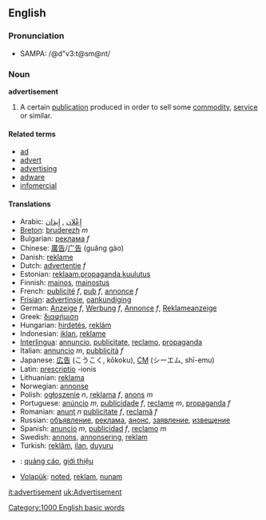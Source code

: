 ==English==
===Pronunciation===
*SAMPA: /@d"v3:t@sm@nt/

===Noun===
'''advertisement'''

#A certain [[publication]] produced in order to sell some [[commodity]], [[service]] or similar.

====Related terms====
*[[ad]]
*[[advert]]
*[[advertising]]
*[[adware]]
*[[infomercial]]

====Translations====
*Arabic: [[إِعْلان]] , [[إِيذان]]
*[[Breton]]: [[bruderezh]] ''m''
*Bulgarian: [[реклама]] ''f''
*Chinese: [[廣告]]/[[广告]] (guǎng gào)
*Danish: [[reklame]]
*Dutch: [[advertentie]] ''f''
*Estonian: [[reklaam]],[[propaganda]],[[kuulutus]]
*Finnish: [[mainos]], [[mainostus]]
*French: [[publicité]] ''f'', [[pub]] ''f'', [[annonce]] ''f''
*[[Frisian]]: [[advertinsje]], [[oankundiging]]
*German: [[Anzeige]] ''f'', [[Werbung]] ''f'', [[Annonce]] ''f'', [[Reklameanzeige]]
*Greek: [[διαφήμιση]]
*Hungarian: [[hirdetés]], [[reklám]]
*Indonesian: [[iklan]], [[reklame]]
*[[Interlingua]]: [[annuncio]], [[publicitate]], [[reclamo]], [[propaganda]]
*Italian: [[annuncio]] ''m'', [[pubblicità]] ''f''
*Japanese: [[広告]] (こうこく, kōkoku), [[CM]] (シーエム, shī-emu)
*Latin: [[prescriptio]] -ionis
*Lithuanian: [[reklama]]
*Norwegian: [[annonse]]
*Polish: [[ogłoszenie]] ''n'', [[reklama]] ''f'', [[anons]] ''m''
*Portuguese: [[anúncio]] ''m'', [[publicidade]] ''f'', [[reclame]] ''m'', [[propaganda]] ''f''
*Romanian: [[anunţ]] ''n'' [[publicitate]] ''f'', [[reclamă]] ''f'' 
*Russian: [[объявление]], [[реклама]], [[анонс]], [[заявление]], [[извещение]]
*Spanish:  [[anuncio]] ''m'',  [[publicidad]] ''f'', [[reclamo]] ''m''
*Swedish: [[annons]], [[annonsering]], [[reklam]]
*Turkish: [[reklâm]], [[ilan]], [[duyuru]]
*{{vi}}: [[quảng cáo]], [[giới thiệu]]
*[[Volapük]]: [[noted]], [[reklam]], [[nunam]]

[[Category:1000 English basic words]]

[[it:advertisement]]
[[uk:Advertisement]]